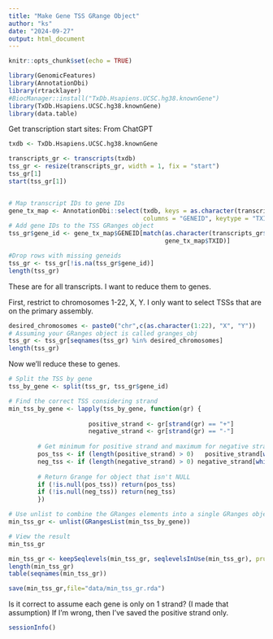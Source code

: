 ```yaml
---
title: "Make Gene TSS GRange Object"
author: "ks"
date: "2024-09-27"
output: html_document
---
```


```r
knitr::opts_chunk$set(echo = TRUE)
```

```r
library(GenomicFeatures)
library(AnnotationDbi)
library(rtracklayer)
#BiocManager::install("TxDb.Hsapiens.UCSC.hg38.knownGene")
library(TxDb.Hsapiens.UCSC.hg38.knownGene)
library(data.table)
```

Get transcription start sites:
From ChatGPT
```r
txdb <- TxDb.Hsapiens.UCSC.hg38.knownGene

transcripts_gr <- transcripts(txdb)
tss_gr <- resize(transcripts_gr, width = 1, fix = "start")
tss_gr[1]
start(tss_gr[1])


# Map transcript IDs to gene IDs
gene_tx_map <- AnnotationDbi::select(txdb, keys = as.character(transcripts_gr$tx_id), 
                                     columns = "GENEID", keytype = "TXID")
# Add gene IDs to the TSS GRanges object
tss_gr$gene_id <- gene_tx_map$GENEID[match(as.character(transcripts_gr$tx_id),
                                           gene_tx_map$TXID)]

#Drop rows with missing geneids
tss_gr <- tss_gr[!is.na(tss_gr$gene_id)]
length(tss_gr)
```

These are for all transcripts. I want to reduce them to genes.

First, restrict to chromosomes 1-22, X, Y.  I only want to select TSSs that are
on the primary assembly.
```r
desired_chromosomes <- paste0("chr",c(as.character(1:22), "X", "Y"))
# Assuming your GRanges object is called granges_obj
tss_gr <- tss_gr[seqnames(tss_gr) %in% desired_chromosomes]
length(tss_gr)
```
Now we'll reduce these to genes.

```r
# Split the TSS by gene
tss_by_gene <- split(tss_gr, tss_gr$gene_id)

# Find the correct TSS considering strand
min_tss_by_gene <- lapply(tss_by_gene, function(gr) {
                    
                      positive_strand <- gr[strand(gr) == "+"]
                      negative_strand <- gr[strand(gr) == "-"]
  
        # Get minimum for positive strand and maximum for negative strand
        pos_tss <- if (length(positive_strand) > 0)   positive_strand[which.min(start(positive_strand))] else NULL
        neg_tss <- if (length(negative_strand) > 0) negative_strand[which.max(start(negative_strand))] else NULL
  
        # Return Grange for object that isn't NULL
        if (!is.null(pos_tss)) return(pos_tss)
        if (!is.null(neg_tss)) return(neg_tss) 
        })

# Use unlist to combine the GRanges elements into a single GRanges object
min_tss_gr <- unlist(GRangesList(min_tss_by_gene))

# View the result
min_tss_gr

min_tss_gr <- keepSeqlevels(min_tss_gr, seqlevelsInUse(min_tss_gr), pruning.mode = "coarse")
length(min_tss_gr)
table(seqnames(min_tss_gr))
```


```r
save(min_tss_gr,file="data/min_tss_gr.rda")
```

Is it correct to assume each gene is only on 1 strand? (I made that assumption)
If I'm wrong, then I've saved the positive strand only.

```r
sessionInfo()
```


